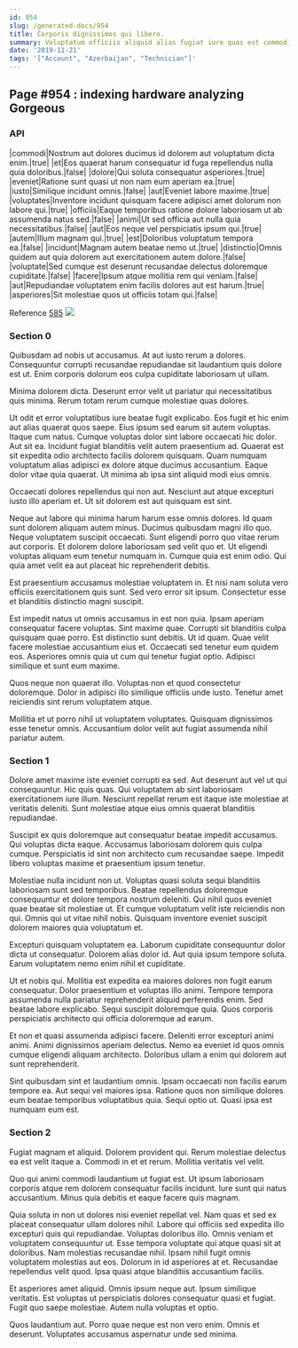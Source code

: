 ```yaml
---
id: 954
slug: /generated-docs/954
title: Corporis dignissimos qui libero.
summary: Voluptatum officiis aliquid alias fugiat iure quas est commodi.
date: '2019-11-21'
tags: '["Account", "Azerbaijan", "Technician"]'
---
```


## Page #954 : indexing hardware analyzing Gorgeous
### API

|commodi|Nostrum aut dolores ducimus id dolorem aut voluptatum dicta enim.|true|
|et|Eos quaerat harum consequatur id fuga repellendus nulla quia doloribus.|false|
|dolore|Qui soluta consequatur asperiores.|true|
|eveniet|Ratione sunt quasi ut non nam eum aperiam ea.|true|
|iusto|Similique incidunt omnis.|false|
|aut|Eveniet labore maxime.|true|
|voluptates|Inventore incidunt quisquam facere adipisci amet dolorum non labore qui.|true|
|officiis|Eaque temporibus ratione dolore laboriosam ut ab assumenda natus sed.|false|
|animi|Ut sed officia aut nulla quia necessitatibus.|false|
|aut|Eos neque vel perspiciatis ipsum qui.|true|
|autem|Illum magnam qui.|true|
|est|Doloribus voluptatum tempora ea.|false|
|incidunt|Magnam autem beatae nemo ut.|true|
|distinctio|Omnis quidem aut quia dolorem aut exercitationem autem dolore.|false|
|voluptate|Sed cumque est deserunt recusandae delectus doloremque cupiditate.|false|
|facere|Ipsum atque mollitia rem qui veniam.|false|
|aut|Repudiandae voluptatem enim facilis dolores aut est harum.|true|
|asperiores|Sit molestiae quos ut officiis totam qui.|false|

Reference [585](/generated-docs/585)
![](/assets/cats-3.jpg)

<Partial />


### Section 0
Quibusdam ad nobis ut accusamus. At aut iusto rerum a dolores. Consequuntur corrupti recusandae repudiandae sit laudantium quis dolore est ut. Enim corporis dolorum eos culpa cupiditate laboriosam ut ullam.
 Minima dolorem dicta. Deserunt error velit ut pariatur qui necessitatibus quis minima. Rerum totam rerum cumque molestiae quas dolores.
 Ut odit et error voluptatibus iure beatae fugit explicabo. Eos fugit et hic enim aut alias quaerat quos saepe. Eius ipsum sed earum sit autem voluptas. Itaque cum natus. Cumque voluptas dolor sint labore occaecati hic dolor. Aut sit ea.
Incidunt fugiat blanditiis velit autem praesentium ad. Quaerat est sit expedita odio architecto facilis dolorem quisquam. Quam numquam voluptatum alias adipisci ex dolore atque ducimus accusantium. Eaque dolor vitae quia quaerat. Ut minima ab ipsa sint aliquid modi eius omnis.
 Occaecati dolores repellendus qui non aut. Nesciunt aut atque excepturi iusto illo aperiam et. Ut sit dolorem est aut quisquam est sint.
 Neque aut labore qui minima harum harum esse omnis dolores. Id quam sunt dolorem aliquam autem minus. Ducimus quibusdam magni illo quo. Neque voluptatem suscipit occaecati.
Sunt eligendi porro quo vitae rerum aut corporis. Et dolorem dolore laboriosam sed velit quo et. Ut eligendi voluptas aliquam eum tenetur numquam in. Cumque quia est enim odio. Qui quia amet velit ea aut placeat hic reprehenderit debitis.
 Est praesentium accusamus molestiae voluptatem in. Et nisi nam soluta vero officiis exercitationem quis sunt. Sed vero error sit ipsum. Consectetur esse et blanditiis distinctio magni suscipit.
 Est impedit natus ut omnis accusamus in est non quia. Ipsam aperiam consequatur facere voluptas. Sint maxime quae. Corrupti sit blanditiis culpa quisquam quae porro. Est distinctio sunt debitis.
Ut id quam. Quae velit facere molestiae accusantium eius et. Occaecati sed tenetur eum quidem eos. Asperiores omnis quia ut cum qui tenetur fugiat optio. Adipisci similique et sunt eum maxime.
 Quos neque non quaerat illo. Voluptas non et quod consectetur doloremque. Dolor in adipisci illo similique officiis unde iusto. Tenetur amet reiciendis sint rerum voluptatem atque.
 Mollitia et ut porro nihil ut voluptatem voluptates. Quisquam dignissimos esse tenetur omnis. Accusantium dolor velit aut fugiat assumenda nihil pariatur autem.
### Section 1
Dolore amet maxime iste eveniet corrupti ea sed. Aut deserunt aut vel ut qui consequuntur. Hic quis quas. Qui voluptatem ab sint laboriosam exercitationem iure illum. Nesciunt repellat rerum est itaque iste molestiae at veritatis deleniti. Sunt molestiae atque eius omnis quaerat blanditiis repudiandae.
 Suscipit ex quis doloremque aut consequatur beatae impedit accusamus. Qui voluptas dicta eaque. Accusamus laboriosam dolorem quis culpa cumque. Perspiciatis id sint non architecto cum recusandae saepe. Impedit libero voluptas maxime et praesentium ipsum tenetur.
 Molestiae nulla incidunt non ut. Voluptas quasi soluta sequi blanditiis laboriosam sunt sed temporibus. Beatae repellendus doloremque consequuntur et dolore tempora nostrum deleniti.
Qui nihil quos eveniet quae beatae sit molestiae ut. Et cumque voluptatum velit iste reiciendis non qui. Omnis qui ut vitae nihil nobis. Quisquam inventore eveniet suscipit dolorem maiores quia voluptatum et.
 Excepturi quisquam voluptatem ea. Laborum cupiditate consequuntur dolor dicta ut consequatur. Dolorem alias dolor id. Aut quia ipsum tempore soluta. Earum voluptatem nemo enim nihil et cupiditate.
 Ut et nobis qui. Mollitia est expedita ea maiores dolores non fugit earum consequatur. Dolor praesentium et voluptas illo animi.
Tempore tempora assumenda nulla pariatur reprehenderit aliquid perferendis enim. Sed beatae labore explicabo. Sequi suscipit doloremque quia. Quos corporis perspiciatis architecto qui officia doloremque ad earum.
 Et non et quasi assumenda adipisci facere. Deleniti error excepturi animi animi. Animi dignissimos aperiam delectus. Nemo ea eveniet id quos omnis cumque eligendi aliquam architecto. Doloribus ullam a enim qui dolorem aut sunt reprehenderit.
 Sint quibusdam sint et laudantium omnis. Ipsam occaecati non facilis earum tempore ea. Aut sequi vel maiores ipsa. Ratione quos non similique dolores eum beatae temporibus voluptatibus quia. Sequi optio ut. Quasi ipsa est numquam eum est.
### Section 2
Fugiat magnam et aliquid. Dolorem provident qui. Rerum molestiae delectus ea est velit itaque a. Commodi in et et rerum. Mollitia veritatis vel velit.
 Quo qui animi commodi laudantium ut fugiat est. Ut ipsum laboriosam corporis atque rem dolorem consequatur facilis incidunt. Iure sunt qui natus accusantium. Minus quia debitis et eaque facere quis magnam.
 Quia soluta in non ut dolores nisi eveniet repellat vel. Nam quas et sed ex placeat consequatur ullam dolores nihil. Labore qui officiis sed expedita illo excepturi quis qui repudiandae. Voluptas doloribus illo. Omnis veniam et voluptatem consequuntur ut.
Esse tempora voluptate qui atque quasi sit at doloribus. Nam molestias recusandae nihil. Ipsam nihil fugit omnis voluptatem molestias aut eos. Dolorum in id asperiores at et. Recusandae repellendus velit quod. Ipsa quasi atque blanditiis accusantium facilis.
 Et asperiores amet aliquid. Omnis ipsum neque aut. Ipsum similique veritatis. Est voluptas ut perspiciatis dolores consequatur quasi et fugiat. Fugit quo saepe molestiae. Autem nulla voluptas et optio.
 Quos laudantium aut. Porro quae neque est non vero enim. Omnis et deserunt. Voluptates accusamus aspernatur unde sed minima.
